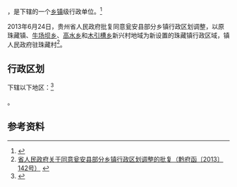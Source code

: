 {{中国乡级行政区|52/27/25/106/000}}

'''{{PAGENAMEBASE}}'''，是{{PRC admin/fullname|52/27/25/106/000|3}}下辖的一个[[乡镇|乡镇]]级行政单位。<ref>{{PRC admin/ref sgc|{{PRC admin/parent|52/27/25/106/000}}}}</ref>

2013年6月24日，贵州省人民政府批复同意瓮安县部分乡镇行政区划调整，以原珠藏镇、[[牛场坝乡|牛场坝乡]]、[[高水乡|高水乡]]和[[木引槽乡|木引槽乡]]新兴村地域为新设置的珠藏镇行政区域，镇人民政府驻珠藏村<ref>[http://www.gzgov.gov.cn/zyzxyll/zcfg/zfwj/qfh/201508/t20150814_5770.html 省人民政府关于同意瓮安县部分乡镇行政区划调整的批复（黔府函〔2013〕142号）] {{webarchive|url=https://web.archive.org/web/20170830234848/http://www.gzgov.gov.cn/zyzxyll/zcfg/zfwj/qfh/201508/t20150814_5770.html |date=2017-08-30 }}</ref>。

== 行政区划 ==

{{PAGENAMEBASE}}下辖以下地区：<ref>{{PRC admin/ref sgc|52/27/25/106/000}}</ref>

{{PRC admin/children|52/27/25/106/000}}。

== 参考资料 ==

{{reflist}}

{{行政区划小作品}}
{{PRC admin/navcat|52/27/25/106/000}}